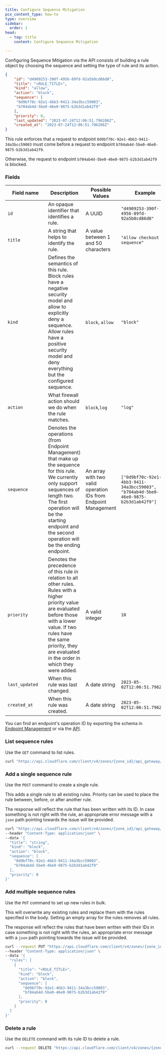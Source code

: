 ```yaml
---
title: Configure Sequence Mitigation
pcx_content_type: how-to
type: overview
sidebar:
  order: 1
head:
  - tag: title
    content: Configure Sequence Mitigation

---
```


Configuring Sequence Mitigation via the API consists of building a rule object by choosing the sequence and setting the type of rule and its action.

```json title="Example of a rule object"
{
    "id": "d4909253-390f-4956-89fd-92a5b0cd86d8",
    "title": "<RULE_TITLE>",
    "kind": "allow",
    "action": "block",
    "sequence": [
     "0d9bf70c-92e1-4bb3-9411-34a3bcc59003",
     "b704ab4d-5be0-46e0-9875-b2b3d1ab42f9"
    ],
    "priority": 0,
    "last_updated": "2023-07-24T12:06:51.796286Z",
    "created_at": "2023-07-24T12:06:51.796286Z"
}
```

This rule enforces that a request to endpoint `0d9bf70c-92e1-4bb3-9411-34a3bcc59003` must come before a request to endpoint `b704ab4d-5be0-46e0-9875-b2b3d1ab42f9`.

Otherwise, the request to endpoint `b704ab4d-5be0-46e0-9875-b2b3d1ab42f9` is blocked.

### Fields

| <div style="width:115px">Field name</div> | Description                                                                                                                                                                                                                                           | Possible Values                                                | Example                                                                            |
| ----------------------------------------- | ----------------------------------------------------------------------------------------------------------------------------------------------------------------------------------------------------------------------------------------------------- | -------------------------------------------------------------- | ---------------------------------------------------------------------------------- |
| `id`                                      | An opaque identifier that identifies a rule.                                                                                                                                                                                                          | A UUID                                                         | `"d4909253-390f-4956-89fd-92a5b0cd86d8"`                                           |
| `title`                                   | A string that helps to identify the rule.                                                                                                                                                                                                             | A value between 1 and 50 characters                            | `"Allow checkout sequence"`                                                        |
| `kind`                                    | Defines the semantics of this rule. Block rules have a negative security model and allow to explicitly deny a sequence. Allow rules have a positive security model and deny everything but the configured sequence.                                   | `block`, `allow`                                               | `"block"`                                                                          |
| `action`                                  | What firewall action should we do when the rule matches.                                                                                                                                                                                              | `block`,`log`                                                  | `"log"`                                                                            |
| `sequence`                                | Denotes the operations (from Endpoint Management) that make up the sequence for this rule. We currently only support sequences of length two. The first operation will be the starting endpoint and the second operation will be the ending endpoint. | An array with two valid operation IDs from Endpoint Management | `["0d9bf70c-92e1-4bb3-9411-34a3bcc59003", "b704ab4d-5be0-46e0-9875-b2b3d1ab42f9"]` |
| `priority`                                | Denotes the precedence of this rule in relation to all other rules. Rules with a higher priority value are evaluated before those with a lower value. If two rules have the same priority, they are evaluated in the order in which they were added.  | A valid integer                                                | `10`                                                                               |
| `last_updated`                            | When this rule was last changed.                                                                                                                                                                                                                      | A date string                                                  | `2023-05-02T12:06:51.796286Z`                                                      |
| `created_at`                              | When this rule was created.                                                                                                                                                                                                                           | A date string                                                  | `2023-05-02T12:06:51.796286Z`                                                      |

You can find an endpoint's operation ID by exporting the schema in [Endpoint Management](/api-shield/management-and-monitoring/#export-a-schema) or via the [API](/api/operations/api-shield-endpoint-management-retrieve-information-about-all-operations-on-a-zone).

### List sequence rules

Use the `GET` command to list rules.

```bash title="cURL command"
curl "https://api.cloudflare.com/client/v4/zones/{zone_id}/api_gateway/seqrules"
```

### Add a single sequence rule

Use the `POST` command to create a single rule.

This adds a single rule to all existing rules. Priority can be used to place the rule between, before, or after another rule.

The response will reflect the rule that has been written with its ID. In case something is not right with the rule, an appropriate error message with a `json` path pointing towards the issue will be provided.

```bash title="Example using cURL"
curl "https://api.cloudflare.com/client/v4/zones/{zone_id}/api_gateway/seqrules/rules" \
--header "Content-Type: application/json" \
--data '{
  "title": "string",
  "kind": "block",
  "action": "block",
  "sequence": [
    "0d9bf70c-92e1-4bb3-9411-34a3bcc59003",
    "b704ab4d-5be0-46e0-9875-b2b3d1ab42f9"
  ],
  "priority": 0
}'
```

### Add multiple sequence rules

Use the `PUT` command to set up new rules in bulk.

This will overwrite any existing rules and replace them with the rules specified in the body. Setting an empty array for the rules removes all rules.

The response will reflect the rules that have been written with their IDs in case something is not right with the rules, an appropriate error message with a `json` path pointing towards the issue will be provided.

```bash title="Example using cURL"
curl --request PUT "https://api.cloudflare.com/client/v4/zones/{zone_id}/api_gateway/seqrules" \
--header "Content-Type: application/json" \
--data '{
  "rules": [
    {
      "title": "<RULE_TITLE>",
      "kind": "block",
      "action": "block",
      "sequence": [
        "0d9bf70c-92e1-4bb3-9411-34a3bcc59003",
        "b704ab4d-5be0-46e0-9875-b2b3d1ab42f9"
      ],
      "priority": 0
    }
  ]
}'
```

### Delete a rule

Use the `DELETE` command with its rule ID to delete a rule.

```bash title="cURL command"
curl --request DELETE "https://api.cloudflare.com/client/v4/zones/{zone_id}/api_gateway/seqrules/rules/d4909253-390f-4956-89fd-92a5b0cd86d8"
```
